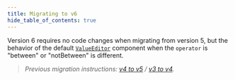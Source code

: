 ```yaml
---
title: Migrating to v6
hide_table_of_contents: true
---
```


Version 6 requires no code changes when migrating from version 5, but the behavior of the default [`ValueEditor`](./components/valueeditor) component when the `operator` is "between" or "notBetween" is different.

> _Previous migration instructions: [v4 to v5](/docs/5/migrate) / [v3 to v4](/docs/4/migrate)._
